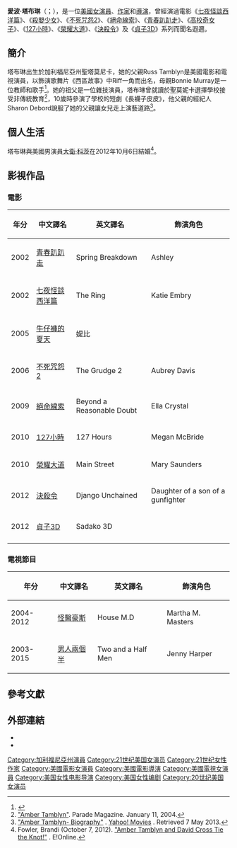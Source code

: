 {{藝人
| type=女演員
| 图片     = 	File:Amber Tamblyn - DSC 0082 cropped.jpg
| 图片尺寸 = 250px
| 图片简介 = 	
| 本名   = Amber Rose Tamblyn
| 国籍     = {{USA}}
| 出生日期 = {{Birth date and age|1983|05|14}}
| 代表作 =《[[七夜怪談西洋篇|七夜怪談西洋篇]]》、《[[不死咒怨2|不死咒怨2]]》、《[[127小時|127小時]]》及《[[決殺令|決殺令]]》
| 出生地点 = [[美國|美國]][[加利福尼亞州|加利福尼亞州]][[聖塔莫尼卡|聖塔莫尼卡]]
| 配偶 = [[大衛·科茨|大衛·科茨]]（David Cross）（2012年 - ）
| 职业     = 演员、作家、導演
| 语言     = [[英语|英语]]
| 活跃年代 = 1995年至今
| imdb     = 0848554
}}
'''愛波·塔布琳'''（{{lang-en|'''Amber Rose Tamblyn'''}}；{{bd|1983年|5月14日}}），是一位[[美國|美國]][[女演員|女演員]]、[[作家|作家]]和[[導演|導演]]，曾經演過電影《[[七夜怪談西洋篇|七夜怪談西洋篇]]》、《[[殺嬰少女|殺嬰少女]]》、《[[不死咒怨2|不死咒怨2]]》、《[[絕命線索|絕命線索]]》、《[[青春趴趴走|青春趴趴走]]》、《[[高校奇女子|高校奇女子]]》、《[[127小時|127小時]]》、《[[榮耀大道|榮耀大道]]》、《[[決殺令|決殺令]]》及《[[貞子3D|貞子3D]]》系列而聞名遐邇。

==簡介==
塔布琳出生於加利福尼亞州聖塔莫尼卡，她的父親Russ Tamblyn是美國電影和電視演員，以飾演歌舞片《西區故事》中Riff一角而出名，母親Bonnie Murray是一位教師和歌手<ref>{{Cite web |url=http://www.filmreference.com/film/58/Amber-Tamblyn.html |title=Amber Tamblyn Biography (1983–) |accessdate=2016-07-10 |archive-date=2016-06-04 |archive-url=https://web.archive.org/web/20160604071837/http://www.filmreference.com/film/58/Amber-Tamblyn.html |dead-url=no }}</ref>。她的祖父是一位雜技演員，塔布琳曾就讀於聖莫妮卡選擇學校接受非傳統教育<ref>[http://parade.com/articles/editions/2004/edition_01-11-2004/in_step_with_0#gsc.tab=0 "Amber Tamblyn"]. Parade Magazine. January 11, 2004.</ref>，10歲時參演了學校的短劇《長襪子皮皮》，他父親的經紀人Sharon Debord說服了她的父親讓女兒走上演藝道路<ref>[https://movies.yahoo.com/person/amber-tamblyn/biography.html "Amber Tamblyn- Biography"] {{Wayback|url=https://movies.yahoo.com/person/amber-tamblyn/biography.html |date=20131005000410 }}. [https://en.wikipedia.org/wiki/Yahoo!_Movies Yahoo! Movies] {{Wayback|url=https://en.wikipedia.org/wiki/Yahoo!_Movies |date=20160703174534 }}. Retrieved 7 May 2013.</ref>。

==個人生活==
塔布琳與美國男演員[[大衛·科茨|大衛·科茨]]在2012年10月6日結婚<ref>Fowler, Brandi (October 7, 2012). [http://www.eonline.com/news/352066/amber-tamblyn-and-david-cross-tie-the-knot "Amber Tamblyn and David Cross Tie the Knot!"] {{Wayback|url=http://www.eonline.com/news/352066/amber-tamblyn-and-david-cross-tie-the-knot |date=20160918070425 }}. E!Online.</ref>。

==影視作品==
=== 電影 ===
{| class="wikitable"
! 年分
! 中文譯名 
! 英文譯名
! 飾演角色
|-
| 2002
| [[青春趴趴走|青春趴趴走]]
| Spring Breakdown
| Ashley
|-
| 2002
| [[七夜怪談西洋篇|七夜怪談西洋篇]]
| The Ring
|Katie Embry
|-
| 2005
| [[牛仔褲的夏天|牛仔褲的夏天]]
| 媞比
|
|-
|2006
|[[不死咒怨2|不死咒怨2]]
|The Grudge 2
|Aubrey Davis
|-
| 2009
| [[絕命線索|絕命線索]]
| Beyond a Reasonable Doubt
| Ella Crystal
|-
| 2010
| [[127小時|127小時]]
| 127 Hours
|Megan McBride
|-
| 2010
| [[榮耀大道|榮耀大道]]
| Main Street
|Mary Saunders
|-
| 2012
| [[決殺令|決殺令]]
| Django Unchained
| Daughter of a son of a gunfighter
|-
| 2012
| [[貞子3D|貞子3D]]
| Sadako 3D
|
|-
|}

=== 電視節目 ===
{| class="wikitable"
! 年分
! 中文譯名 
! 英文譯名
! 飾演角色
|-
| 2004-2012
| [[怪醫豪斯|怪醫豪斯]]
| House M.D
|Martha M. Masters
|-
| 2003-2015
| [[男人兩個半|男人兩個半]]
| Two and a Half Men
| Jenny Harper
|}

== 參考文獻 ==
{{reflist}}

== 外部連結 ==
* {{IMDb name|0848554}}
* {{twitter|amberrosetamblyn}}

{{Authority control}}
{{DEFAULTSORT:Tamblyn, Amber}}
[[Category:加利福尼亞州演員|Category:加利福尼亞州演員]]
[[Category:21世纪美国女演员|Category:21世纪美国女演员]]
[[Category:21世纪女性作家|Category:21世纪女性作家]]
[[Category:美國電影女演員|Category:美國電影女演員]]
[[Category:美國電影導演|Category:美國電影導演]]
[[Category:美國電視女演員|Category:美國電視女演員]]
[[Category:美国女性电影导演|Category:美国女性电影导演]]
[[Category:美国女性编剧|Category:美国女性编剧]]
[[Category:20世纪美国女演员|Category:20世纪美国女演员]]